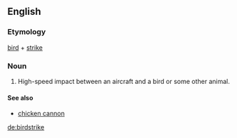 ==English==

===Etymology===
[[bird]] + [[strike]]

===Noun===
{{en-noun}}

# High-speed impact between an aircraft and a bird or some other animal.

====See also====
* [[chicken cannon]]

[[de:birdstrike]]
